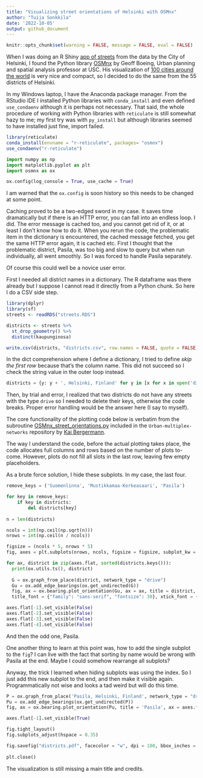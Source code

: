```yaml
---
title: "Visualizing street orientations of Helsinki with OSMnx"
author: "Tuija Sonkkila"
date: '2022-10-05'
output: github_document
--- 
```


```r
knitr::opts_chunk$set(warning = FALSE, message = FALSE, eval = FALSE)
```

When I was doing an R Shiny [app of streets](https://ttso.shinyapps.io/hkidistricts/) from the data by the City of Helsinki, I found the Python library [OSMnx](https://github.com/gboeing/osmnx) by Geoff Boeing, Urban planning and spatial analysis professor at USC. His visualization of [100 cities around the world](https://geoffboeing.com/2018/07/city-street-orientations-world/) is very nice and compact, so I decided to do the same from the 55 districts of Helsinki.

In my Windows laptop, I have the Anaconda package manager. From the RStudio IDE I installed Python libraries with `conda_install` and even defined `use_condaenv` although it is perhaps not necessary. That said, the whole procedure of working with Python libraries with `reticulate` is still somewhat hazy to me; my first try was with `py_install` but although libraries seemed to have installed just fine, import failed.

```r
library(reticulate)
conda_install(envname = "r-reticulate", packages= "osmnx")
use_condaenv("r-reticulate")

```

```python
import numpy as np
import matplotlib.pyplot as plt
import osmnx as ox

ox.config(log_console = True, use_cache = True)
```

I am warned that the `ox.config` is soon history so this needs to be changed at some point.

Caching proved to be a two-edged sword in my case. It saves time dramatically but if there is an HTTP error, you can fall into an endless loop. I did. The error message is cached too, and you cannot get rid of it, or at least I don't know how to do it. When you rerun the code, the problematic item in the dictionary is encountered, the cached message fetched, you get the same HTTP error again, it is cached etc. First I thought that the problematic district, Pasila, was too big and slow to query but when run individually, all went smoothly. So I was forced to handle Pasila separately.

Of course this could well be a novice user error.

First I needed all district names in a dictionary. The R dataframe was there already but I suppose I cannot read it directly from a Python chunk. So here I do a CSV side step.

```r
library(dplyr)
library(sf)
streets <- readRDS("streets.RDS")

districts <- streets %>% 
  st_drop_geometry() %>% 
  distinct(kaupunginosa) 

write.csv(districts, "districts.csv", row.names = FALSE, quote = FALSE)
```

In the dict comprehension where I define a dictionary, I tried to define *skip the first row* because that's the column name. This did not succeed so I check the string value in the outer loop instead.

```python
districts = {y: y + ', Helsinki, Finland' for y in [x for x in open('districts.csv').read().split('\n') if x ] if y != "kaupunginosa" }
```

Then, by trial and error, I realized that two districts do not have any streets with the type `drive` so I needed to delete their keys, otherwise the code breaks. Proper error handling would be the answer here (I say to myself).

The core functionality of the plotting code below is verbatim from the subroutine [OSMnx_street_orientations.py]( https://github.com/KBergermann/Urban-multiplex-networks/blob/2d3225edb50d8a0fab641f847adc8bdbcfc1d686/subroutines/OSMnx_street_orientations.py) included in the `Urban-multiplex-networks` repository by [Kai Bergermann](https://github.com/KBergermann).

The way I understand the code, before the actual plotting takes place, the code allocates full columns and rows based on the number of plots to-come. However, plots do not fill all slots in the last row, leaving few empty placeholders. 

As a brute force solution, I hide these subplots. In my case, the last four.

```python
remove_keys = ('Suomenlinna', 'Mustikkamaa-Korkeasaari', 'Pasila')

for key in remove_keys:
    if key in districts:
        del districts[key]
        
n = len(districts)

ncols = int(np.ceil(np.sqrt(n)))
nrows = int(np.ceil(n / ncols))

figsize = (ncols * 5, nrows * 5)
fig, axes = plt.subplots(nrows, ncols, figsize = figsize, subplot_kw = {"projection": "polar"})

for ax, district in zip(axes.flat, sorted(districts.keys())):
  print(ox.utils.ts(), district)
  
  G = ox.graph_from_place(district, network_type = "drive")
  Gu = ox.add_edge_bearings(ox.get_undirected(G))
  fig, ax = ox.bearing.plot_orientation(Gu, ax = ax, title = district, area = False, 
  title_font = {"family": "sans-serif", "fontsize": 30}, xtick_font = {"family": "sans-serif", "fontsize": 15})

axes.flat[-1].set_visible(False)
axes.flat[-2].set_visible(False)
axes.flat[-3].set_visible(False)
axes.flat[-4].set_visible(False)

```

And then the odd one, Pasila. 

One another thing to learn at this point was, how to add the single subplot to the `fig`? I can live with the fact that sorting by name would be wrong with Pasila at the end. Maybe I could somehow rearrange all subplots? 

Anyway, the trick I learned when hiding subplots was using the index. So I just add this new subplot to the end, and then make it visible again. Programmatically not wise and looks a tad weird but will do this time.

```python
P = ox.graph_from_place('Pasila, Helsinki, Finland', network_type = "drive")
Pu = ox.add_edge_bearings(ox.get_undirected(P))
fig, ax = ox.bearing.plot_orientation(Pu, title = 'Pasila', ax = axes.flat[-1], area = False, title_font = {"family": "sans-serif", "fontsize": 30}, xtick_font = {"family": "sans-serif", "fontsize": 15})

axes.flat[-1].set_visible(True)

fig.tight_layout()
fig.subplots_adjust(hspace = 0.35)

fig.savefig("districts.pdf", facecolor = "w", dpi = 100, bbox_inches = "tight")
		
plt.close()
```

The visualization is still missing a main title and credits.